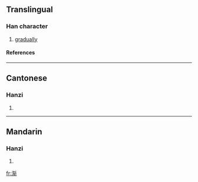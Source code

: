 {{see|漸}}

==Translingual==
===Han character===
{{Han char|rn=85|rad=水|as=08|sn=11|four=|canj=水大手中 (EKQL)}}
# [[gradually]]
====References====
{{Han ref|kx=0633.371|hdz=31645.030|uh=6E10|ud=28176}}

----
==Cantonese==
===Hanzi===
{{yue-hanzi|jyut=|y=jim1, jim6}}
# {{defn|Cantonese}}

----
==Mandarin==
===Hanzi===
{{cmn-hanzi|tra=漸|pin=[[chán]] (chan2), [[jiān]] (jian1), [[jiàn]] (jian4), [[qián]] (qian2)|wg=ch'an<sup>2</sup>, chien<sup>1</sup>, chien<sup>4</sup>, ch'ien<sup>2</sup>}}
# {{defn|Mandarin}}

[[fr:渐]]